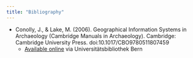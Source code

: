 ```yaml
---
title: "Bibliography"
---
```


* Conolly, J., & Lake, M. (2006). Geographical Information Systems in Archaeology (Cambridge Manuals in Archaeology). Cambridge: Cambridge University Press. doi:10.1017/CBO9780511807459
  * [Available online](https://www.cambridge.org/core/books/geographical-information-systems-in-archaeology/6CCD088D5DF8A32567A0A2B60CACD3A5) via Universitätsbibliothek Bern

